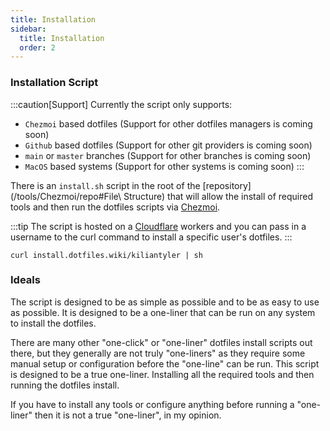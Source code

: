 ```yaml
---
title: Installation
sidebar:
  title: Installation
  order: 2
---
```


### Installation Script

:::caution[Support]
Currently the script only supports:
  - `Chezmoi` based dotfiles (Support for other dotfiles managers is coming soon)
  - `Github` based dotfiles (Support for other git providers is coming soon)
  - `main` or `master` branches (Support for other branches is coming soon)
  - `MacOS` based systems (Support for other systems is coming soon)
:::

There is an `install.sh` script in the root of the [repository](/tools/Chezmoi/repo#File\ Structure) that will allow
the install of required tools and then run the dotfiles scripts via [Chezmoi](/tools/Chezmoi/overview).


:::tip
The script is hosted on a [Cloudflare](/external/cloudflare/overview) workers and you can pass in a username to the
curl command to install a specific user's dotfiles.
:::

```shell
curl install.dotfiles.wiki/kiliantyler | sh
```

### Ideals

The script is designed to be as simple as possible and to be as easy to use as possible. It is designed to be a
one-liner that can be run on any system to install the dotfiles.

There are many other "one-click" or "one-liner" dotfiles install scripts out there, but they generally are not truly
"one-liners" as they require some manual setup or configuration before the "one-line" can be run. This script is
designed to be a true one-liner. Installing all the required tools and then running the dotfiles install.

If you have to install any tools or configure anything before running a "one-liner" then it is not a true "one-liner",
 in my opinion.

